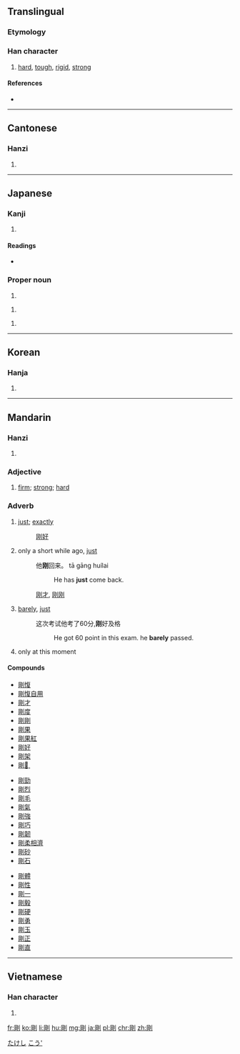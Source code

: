 {{also|刚}}
==Translingual==

===Etymology===
{{Han compound|岡|刀|c1=p|c2=s|t2=knife|ls=psc}}

===Han character===
{{Han char|rn=18|rad=刀|as=08|sn=10|four=7220<sub>0</sub>|canj=月山中弓 (BULN)|ids=⿰[[岡]][[刂]]}}

# [[hard]], [[tough]], [[rigid]], [[strong]]

====References====
* {{Han ref|kx=0141.110|dkj=02042|dj=0320.170|hdz=10344.100|uh=525B|ud=21083|bh=ADE8|bd=44520}}

----

==Cantonese==

===Hanzi===
{{yue-hanzi|jyut=|y=gong1|sim=刚}}

# {{defn|lang=yue|sort=刀08}}

----

==Japanese==

===Kanji===
{{ja-kanji|grade=c|rs=刀08}}

# {{defn|lang=ja|sort=刀08}}

====Readings====
* {{ja-readings|on=[[ごう]] (gō)|kun=[[つよい]] (tsuyoi), [[こわい]] (kowai)}}

===Proper noun===
{{ja-pos|k|proper|hira=たけし|rom=Takeshi}}

# {{given name|male|lang=ja}}

{{ja-pos|k|proper|hira=つよし|rom=Tsuyoshi}}

# {{given name|male|lang=ja}}

{{ja-pos|k|proper|hira=ごう|rom=Gō|hidx=こう'}}

# {{given name|male|lang=ja}}

[[Category:Japanese male given names|たけし]]
[[Category:Japanese male given names|こう']]

----

==Korean==

===Hanja===
{{ko-hanja|hangeul=강|rv=gang|mr=kang}}

# {{defn|lang=ko|sort=刀08}}

----

==Mandarin==

===Hanzi===
{{cmn-hanzi|sim=刚|pin=[[gāng]] ([[gang1]])|wg=kang<sup>1</sup>}}

# {{defn|lang=cmn|sort=刀08}}

===Adjective===
{{cmn-adj|t|pin=gāng|pint=gang1|tra=剛|sim=刚|rs=刀08}}

# [[firm]]; [[strong]]; [[hard]]

===Adverb===
{{cmn-adv|t|pin=gāng|pint=gang1|tra=剛|sim=刚|rs=刀08}}

# [[just]]; [[exactly]]
#: [[刚好]]
# only a short while ago, [[just]]
#: 他'''刚'''回来。 tā gāng huílai
#:: He has '''just''' come back.
#: [[刚才]], [[刚刚]]
# [[barely]], [[just]]
#: 这次考试他考了60分,'''刚'''好及格
#:: He got 60 point in this exam. he '''barely''' passed.
# only at this moment

====Compounds====
{{top3}}
* [[剛愎]]
* [[剛愎自用]]
* [[剛才]]
* [[剛度]]
* [[剛剛]]
* [[剛果]]
* [[剛果紅]]
* [[剛好]]
* [[剛架]]
* [[剛健]]̧
{{mid3}}
* [[剛勁]]
* [[剛烈]]
* [[剛毛]]
* [[剛氣]]
* [[剛強]]
* [[剛巧]]
* [[剛韌]]
* [[剛柔相濟]]
* [[剛砂]]
* [[剛石]]
{{mid3}}
* [[剛體]]
* [[剛性]]
* [[剛一]]
* [[剛毅]]
* [[剛硬]]
* [[剛勇]]
* [[剛玉]]
* [[剛正]]
* [[剛直]]
{{bottom}}

----

==Vietnamese==

===Han character===
{{vi-hantu|[[cương]], [[cang]]|rs=刀08}}

# {{defn|lang=vi|sort=刀08}}

[[fr:剛]]
[[ko:剛]]
[[li:剛]]
[[hu:剛]]
[[mg:剛]]
[[ja:剛]]
[[pl:剛]]
[[chr:剛]]
[[zh:剛]]